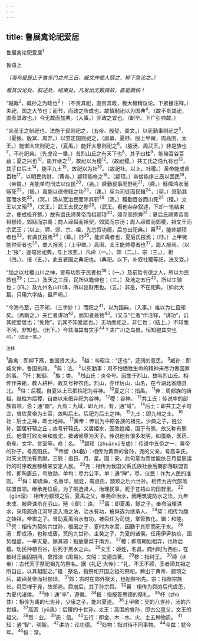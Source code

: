```yaml
---
---
---
```

title: 鲁展禽论祀爱居
---



鲁展禽论祀爱居<sup>1</sup>


鲁语上

*（海鸟爰居止于鲁东门之外三日，臧文仲使人祭之，柳下急论之。）*

*看其议论处、叙述处、结束处，凡发出无数典故，直是蔬快！*

“越哉<sup>2</sup>，臧孙之为政也<sup>3</sup>！（不责其祀，直贵其政，极大极精议论。下紧接注释。）夫祀，国之大节也；而节，而政之所成也。故慎制祀以为国典<sup>4</sup>。（故不贵其祀，直责其政也。）今无故而加典，（入事。）非政之宜也。（断毕。下广引典故。）

“夫圣王之制祀也，法施于民则祀之，（五帝、殷契、周文。）以死勤事则祀之<sup>5</sup>，（夏鲧、殷冥、周弃。）以劳定国则祀之，（虞幕、夏杼、殷上甲微，周高圉、太王。）能御大灾则祀之，（夏禹。）能扞大患则祀之<sup>6</sup>。（殷汤、周武王。）非是族也<sup>7</sup>，不在祀典。（先虚论一番。）昔烈山氏之有天下也<sup>8</sup>，其子曰柱<sup>9</sup>，能殖百谷百蔬；夏之兴也<sup>10</sup>，周弃继之<sup>11</sup>，故祀以为稷<sup>12</sup>。（故祀稷。）共工氏之伯九有也<sup>13</sup>，其子曰后土<sup>14</sup>，能平九土<sup>15</sup>，故祀以为社<sup>16</sup>。（故祀社。以上，社稷。）黄帝能成命百物<sup>17</sup>，以明民共财，（黄帝。）颛顼能修之<sup>18</sup>。（颛顼。）帝喾能序三辰以固民<sup>19</sup>，（帝喾。）尧能单均刑法以仪民<sup>20</sup>，（尧。）舜勤民事而野死<sup>21</sup>，（舜。）鲧障鸿水而殛死<sup>22</sup>，（鲧。）禹能以德修鲧之功<sup>23</sup>，（禹。）契为司徒而民辑<sup>24</sup>，（契。）冥勤其官而水死<sup>25</sup>，（冥。）汤从宽治民而除其邪<sup>26</sup>（汤。）稷勤百谷而山死<sup>27</sup>（稷。）文王以文昭<sup>28</sup>，（文王。）武王去民之秽<sup>29</sup>。（武王。看他杂杂叙述，下却一笔结束之，便成极齐整。）故有虞氏禘黄帝而祖颛顼<sup>30</sup>，郊尧而宗舜<sup>31</sup>；夏后氏禘黄帝而祖颛顼，郊鲧而宗禹；商人禘舜而祖契，郊冥而宗汤；周人禘喾而郊稷，祖文王而宗武王；（以上，禘、郊、宗、祖，先总叙功德，后总出祀典。）幕<sup>32</sup>，能帅颛顼者也<sup>33</sup>，有虞氏报焉<sup>34</sup>；（幕。）杼<sup>35</sup>，能帅禹者也，夏后氏报焉；（杼。）上甲微能帅契者也<sup>36</sup>，商人报焉；（上甲微。）高圉、太王能帅稷者也<sup>37</sup>，周人报焉。（以上“报”，逐句出祀典，与上法变。）凡禘（一。）、郊（二。）、宗（三。），祖（四。）、报（五。），此五者国之典祀也。（典祀。以下，补叙社稷等祀，法又变。）

“加之以社稷山川之神，皆有功烈于民者也<sup>38</sup>；（一。）及前哲令德之人，所以为民质也<sup>39</sup>；（二。）及天之三辰，民所以瞻仰也；（三。）及地之五行<sup>40</sup>，所以生殖也；（四。）及九州名山川泽，所以出财用也。（五。）非是，不在祀典。（如此大篇，只用六字结，最严峭。）

“今海鸟至，己不知，（三字妙！）而祀之<sup>41</sup>，以为国典，（入事。）难以为仁且知矣。（再断之。）夫仁者讲功<sup>42</sup>，而知者处物<sup>43</sup>。（又与“仁者”作注释，“讲功”，讥其祀爱居也；“处物”，讥其不知爰居也。）无功而祀之，非仁也；（结上。）不知而不问，非知也。（出下。）今兹海其有灾乎<sup>44</sup>？夫广川之鸟兽，恒知避其灾也<sup>45。”（说出一笑。）

<sup>注释</sup>

<sup>1</sup>晨禽：即柳下离，鲁国贤大夫。
<sup>2</sup>越：韦昭注：“迂也”，迂阔的意思。
<sup>3</sup>臧孙：即臧文仲，鲁国执政。
<sup>4</sup>典：法。
<sup>5</sup>以死勤事：用不怕牺牲生命的精神来尽力做国家的事。
<sup>6</sup>扦：抵御。
<sup>7</sup>族：类。
<sup>8</sup>烈山氏：炎帝号。因生于烈山，故叫烈山氏。相传作来耜，教人耕种，故又号神农氏。烈山，亦作厉山，山名，在今湖北省随县北。
<sup>9</sup>柱：后稷。自夏以上已把柱祀为谷神。
<sup>10</sup>夏之兴：指禹。
<sup>11</sup>弃：周部族的始祖，继柱为后稷，自商以来把弃祀为谷神。
<sup>12</sup>稷：谷神。
<sup>13</sup>共工氏；传说中的部族首领。伯：通“霸”。九有：九域，即九州。有，通“域”。
<sup>14</sup>后土：即共工之子句龙，曾佐黄帝为土官，故叫后土。后祀为后土之神。
<sup>15</sup>九土：即九州之土。
<sup>16</sup>社：后土之神，即土地神。
<sup>17</sup>黄帝：传说为中原各族的祖先。少典之子，姓公孙，因居轩辕之丘；故号轩辕氏。又居姬水，因改姓姬，国于有熊，故又称有熊氏。他曾打败炎帝和蚩尤，被诸侯尊为天子。传说他有很多发明，如蚕桑、医药、舟车、文字、言室等。命：名。
<sup>18</sup>颛顼（zhuānxū专虚）：传说中五帝之一，黄帝的孙子，号高阳氏。
<sup>19</sup>帝喾（kù酷）：相传为黄帝的曾孙，尧的父亲，号高辛氏，对天文历法有贡献。三辰：指日、月、星。固：安。此句意为帝喾能依日月星辰运行的时序教民稼穑来安定人民。
<sup>20</sup>尧：相传为我国父系氏族社会后期部落联盟首领，即陶唐氏，号放勋。单均：尽力公平。单：通“殚”，尽。仪民：作为人民的准则。
<sup>21</sup>舜：即虞舜，名重华，姚姓，有虞氏，颛顼之后六世孙。相传为古代部落联盟首领。继承尧位后，为了挑选贤人，治理民事，死于苍梧山的田野里。
<sup>22</sup>（gūn滚）：相传为颛顼之后，夏禹之父，奉尧命治水，因用筑堤防水之法，九年未成，被舜诛杀在羽山。殛（í即）：诛。
<sup>23</sup>禹：即夏禹，鲧之子。奉命治理洪水，采用疏通江河导流入海之法，治水有功，被舜选为继承人。
<sup>24</sup>契：相传为商之始祖，帝喾之子。曾助夏禹治水有功，被舜任为司徒，掌管教化。辑：和睦。
<sup>25</sup>冥：相传为契的六世孙，根圉之子，夏时为水官，因勤于其职而死于水。
<sup>26</sup>汤：即成汤，也称成唐。冥的九世孙，主癸之子，为夏的诸侯。任用伊尹执玖，国势强盛，一举灭夏。除其邪：指放夏桀于南方。
<sup>27</sup>稷；即周朝始祖弃，也称后稷。劝民种植百谷，后死于黑水之山。
<sup>28</sup>文王：姬姓，名昌。商纣时为西伯，在被纣王幽囚期间，曾推演《周易》。文昭：文德显著。
<sup>29</sup>秽：指纣王。
<sup>30</sup>禘（dì帝）：古代天子祭祀祖先的祭名。据《礼记·大传》：“礼，不王不禘，王者禘其祖之所自出，以其祖配之。”祖：祭名，指祭祀开国之祖的祭祀。舜出于黄帝、颛顼之后，故禘黄帝而祖颛顼。
<sup>31</sup>郊：古时在郊外祭天，也配祭祖先。宗：指祭宗族长。舜受禅于尧，故郊尧。舜崩后，其子孙宗舜。
<sup>32</sup>幕：相传为舜的后代虞思，为夏代诸侯。
<sup>33</sup>帅：通“率”，遵循。
<sup>34</sup>报：指报答思德的祭礼。
<sup>35</sup>杼（zhù住）：相传为禹的七世孙，少康之子，能兴夏道。
<sup>36</sup>上甲微：契的八世孙，汤的六世祖。
<sup>37</sup>高困（yǔ禹）：后稷的十世孙。太王：高围的曾孙，即古公亶父，文王的祖父。
<sup>38</sup>烈：业。
<sup>39</sup>质：信。
<sup>40</sup>五行：即金、木：水、火、土五种物质。
<sup>41</sup>知：通“智”，明智。
<sup>42</sup>讲功：论功德。
<sup>43</sup>处物：指对待不同事物。
<sup>44</sup>今兹：犹今年。
<sup>45</sup>恒：常。